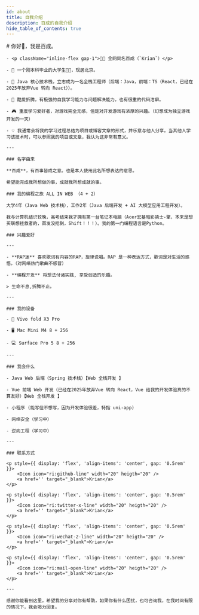 ```yaml
---
id: about
title: 自我介绍
description: 百成的自我介绍
hide_table_of_contents: true
---
```



<div style={{width: 70 + '%', margin: '0 auto'}}>
    # 你好👋，我是百成。

    - <p className="inline-flex gap-1">👨‍💻 全网同名百成（`Krian`）</p>

    - 🧑 一个刚本科毕业的大学生🐂🐴，现居北京。

    - 🐛 Java 核心技术栈，立志成为一名全栈工程师（后端：Java，前端：TS（React，已经在2025年放弃Vue 转向 React））。

    - 🤯 酷爱折腾，有极强的⾃我学习能⼒与问题解决能⼒，也有很重的代码洁癖。

    - 🎮 重度学习爱好者，对游戏完全无感，但是对开发游戏有浓厚的兴趣。（幻想成为独立游戏开发的一天）

    - 💡 我通常会将我的学习过程总结为项目或博客文章的形式，并乐意与他人分享。当其他人学习该技术时，可以参照我的项目或文章，我认为这非常有意义。

    ---

    ### 名字由来

    **百成**，有百事皆成之意。也是本人使用此名所想表达的意思。

    希望能完成我所想做的事，成就我所想成就的事。

    ### 我的编程之旅 ALL IN WEB （4 + 2）

    大学4年（Java Web 技术栈），工作2年（Java 后端开发 + AI 大模型应用工程开发）。

    我与计算机结识较晚，高考结束我才拥有第一台笔记本电脑（Acer宏基暗影骑士-擎，本来是想买联想拯救者的，首发没抢到，Shift！！！）。我的第一门编程语言是Python。

    ### 兴趣爱好

    ---

    - **RAP迷** 喜欢歌词有内容的RAP，旋律说唱。RAP 是一种表达方式，歌词是对生活的感悟。（对网络热门歌曲不感冒）

    - **编程开发** 将想法付诸实践, 享受创造的乐趣。

    > 生命不息,折腾不止。

    ---

    ### 我的设备

    - 📱 Vivo fold X3 Pro

    - 🖥 Mac Mini M4 8 + 256

    - 💻 Surface Pro 5 8 + 256

    ---

    ### 我会什么

    - Java Web 后端（Spring 技术栈）【Web 全栈开发 】

    - Vue 前端 Web 开发（已经在2025年放弃Vue 转向 React，Vue 给我的开发体验真的不算友好）【Web 全栈开发 】

    - 小程序 (能写但不想写，因为开发体验很差，特指 uni-app)

    - 网络安全（学习中）

    - 逆向工程（学习中）

    ---

    ### 联系方式

    <p style={{ display: 'flex', 'align-items': 'center', gap: '0.5rem' }}>
        <Icon icon="ri:github-line" width="20" heigth="20" />
        <a href='' target="_blank">Krian</a>
    </p>

    <p style={{ display: 'flex', 'align-items': 'center', gap: '0.5rem' }}>
        <Icon icon="ri:twitter-x-line" width="20" heigth="20" />
        <a href='' target="_blank">Krian</a>
    </p>

    <p style={{ display: 'flex', 'align-items': 'center', gap: '0.5rem' }}>
        <Icon icon="ri:wechat-2-line" width="20" heigth="20" />
        <a href='' target="_blank">Krian</a>
    </p>

    <p style={{ display: 'flex', 'align-items': 'center', gap: '0.5rem' }}>
        <Icon icon="ri:mail-open-line" width="20" heigth="20" />
        <a href='' target="_blank">Krian</a>
    </p>

    ---

    感谢你能看到这里，希望我的分享对你有帮助，如果你有什么困扰，也可咨询我，在我时间有限的情况下，我会竭力回复。
</div>



